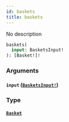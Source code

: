 ```yaml
---
id: baskets
title: baskets
---
```


No description

```graphql
baskets(
  input: BasketsInput!
): [Basket!]!

```

### Arguments

#### `input` ([`BasketsInput!`](/docs/graphql/inputs/baskets-input))

### Type

#### [`Basket`](/docs/graphql/objects/basket)

